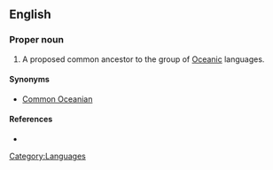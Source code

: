 ==English==

===Proper noun===
{{en-proper noun|sg=[[proto-|Proto]]-[[Oceanic]]}}

# A proposed common ancestor to the group of [[Oceanic]] languages.

====Synonyms====
* [[Common Oceanian]]

====References====
* {{pedialite|Proto-Oceanic language}}

[[Category:Languages]]